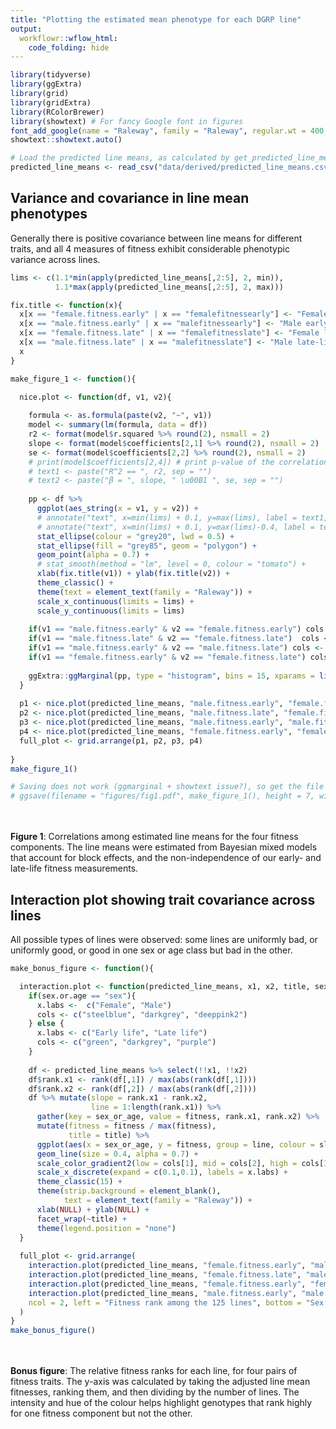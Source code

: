 ```yaml
---
title: "Plotting the estimated mean phenotype for each DGRP line"
output: 
  workflowr::wflow_html:
    code_folding: hide 
---
```


```r
library(tidyverse)
library(ggExtra)
library(grid)
library(gridExtra)
library(RColorBrewer)
library(showtext) # For fancy Google font in figures
font_add_google(name = "Raleway", family = "Raleway", regular.wt = 400, bold.wt = 700) # Install font from Google Fonts
showtext::showtext.auto()

# Load the predicted line means, as calculated by get_predicted_line_means
predicted_line_means <- read_csv("data/derived/predicted_line_means.csv")
```

## Variance and covariance in line mean phenotypes
Generally there is positive covariance between line means for different traits, and all 4 measures of fitness exhibit considerable phenotypic variance across lines.
```r
lims <- c(1.1*min(apply(predicted_line_means[,2:5], 2, min)), 
          1.1*max(apply(predicted_line_means[,2:5], 2, max)))

fix.title <- function(x){
  x[x == "female.fitness.early" | x == "femalefitnessearly"] <- "Female early-life fitness"
  x[x == "male.fitness.early" | x == "malefitnessearly"] <- "Male early-life fitness"
  x[x == "female.fitness.late" | x == "femalefitnesslate"] <- "Female late-life fitness"
  x[x == "male.fitness.late" | x == "malefitnesslate"] <- "Male late-life fitness"
  x
}

make_figure_1 <- function(){

  nice.plot <- function(df, v1, v2){
    
    formula <- as.formula(paste(v2, "~", v1))
    model <- summary(lm(formula, data = df))
    r2 <- format(model$r.squared %>% round(2), nsmall = 2)
    slope <- format(model$coefficients[2,1] %>% round(2), nsmall = 2)
    se <- format(model$coefficients[2,2] %>% round(2), nsmall = 2)
    # print(model$coefficients[2,4]) # print p-value of the correlation
    # text1 <- paste("R^2 == ", r2, sep = "")
    # text2 <- paste("β = ", slope, " \u00B1 ", se, sep = "")
    
    pp <- df %>% 
      ggplot(aes_string(x = v1, y = v2)) + 
      # annotate("text", x=min(lims) + 0.1, y=max(lims), label = text1, parse = TRUE, hjust= 0) +
      # annotate("text", x=min(lims) + 0.1, y=max(lims)-0.4, label = text2, hjust= 0) +
      stat_ellipse(colour = "grey20", lwd = 0.5) +
      stat_ellipse(fill = "grey85", geom = "polygon") +
      geom_point(alpha = 0.7) + 
      # stat_smooth(method = "lm", level = 0, colour = "tomato") + 
      xlab(fix.title(v1)) + ylab(fix.title(v2)) + 
      theme_classic() + 
      theme(text = element_text(family = "Raleway")) +
      scale_x_continuous(limits = lims) + 
      scale_y_continuous(limits = lims)
    
    if(v1 == "male.fitness.early" & v2 == "female.fitness.early") cols <- c("lightblue", "pink")
    if(v1 == "male.fitness.late" & v2 == "female.fitness.late")  cols <- c("steelblue", "deeppink2")
    if(v1 == "male.fitness.early" & v2 == "male.fitness.late") cols <- c("lightblue", "steelblue")
    if(v1 == "female.fitness.early" & v2 == "female.fitness.late") cols <- c("pink", "deeppink2")
    
    ggExtra::ggMarginal(pp, type = "histogram", bins = 15, xparams = list(fill = cols[1]), yparams = list(fill = cols[2]))
  }
  
  p1 <- nice.plot(predicted_line_means, "male.fitness.early", "female.fitness.early")
  p2 <- nice.plot(predicted_line_means, "male.fitness.late", "female.fitness.late")
  p3 <- nice.plot(predicted_line_means, "male.fitness.early", "male.fitness.late")
  p4 <- nice.plot(predicted_line_means, "female.fitness.early", "female.fitness.late")
  full_plot <- grid.arrange(p1, p2, p3, p4)
  
}
make_figure_1()

# Saving does not work (ggmarginal + showtext issue?), so get the file by saving from the HTML output
# ggsave(filename = "figures/fig1.pdf", make_figure_1(), height = 7, width = 7)
```
<br></br>
**Figure 1**: Correlations among estimated line means for the four fitness components. The line means were estimated from Bayesian mixed models that account for block effects, and the non-independence of our early- and late-life fitness measurements.


## Interaction plot showing trait covariance across lines
All possible types of lines were observed: some lines are uniformly bad, or uniformly good, or good in one sex or age class but bad in the other.
```r
make_bonus_figure <- function(){

  interaction.plot <- function(predicted_line_means, x1, x2, title, sex.or.age){
    if(sex.or.age == "sex"){
      x.labs <-  c("Female", "Male") 
      cols <- c("steelblue", "darkgrey", "deeppink2")
    } else {
      x.labs <- c("Early life", "Late life")
      cols <- c("green", "darkgrey", "purple")
    }
    
    df <- predicted_line_means %>% select(!!x1, !!x2) 
    df$rank.x1 <- rank(df[,1]) / max(abs(rank(df[,1])))
    df$rank.x2 <- rank(df[,2]) / max(abs(rank(df[,2])))
    df %>% mutate(slope = rank.x1 - rank.x2,
                  line = 1:length(rank.x1)) %>%
      gather(key = sex_or_age, value = fitness, rank.x1, rank.x2) %>% 
      mutate(fitness = fitness / max(fitness),
             title = title) %>%  
      ggplot(aes(x = sex_or_age, y = fitness, group = line, colour = slope)) + 
      geom_line(size = 0.4, alpha = 0.7) + 
      scale_color_gradient2(low = cols[1], mid = cols[2], high = cols[3]) + 
      scale_x_discrete(expand = c(0.1,0.1), labels = x.labs) + 
      theme_classic(15) + 
      theme(strip.background = element_blank(),
            text = element_text(family = "Raleway")) +
      xlab(NULL) + ylab(NULL) + 
      facet_wrap(~title) + 
      theme(legend.position = "none")
  }
  
  full_plot <- grid.arrange(
    interaction.plot(predicted_line_means, "female.fitness.early", "male.fitness.early", "Early-life fitness", "sex"),
    interaction.plot(predicted_line_means, "female.fitness.late", "male.fitness.late", "Late-life fitness", "sex"),
    interaction.plot(predicted_line_means, "female.fitness.early", "female.fitness.late", "Females", "age"),
    interaction.plot(predicted_line_means, "male.fitness.early", "male.fitness.late", "Males", "age"),
    ncol = 2, left = "Fitness rank among the 125 lines", bottom = "Sex or age category"
  )
}
make_bonus_figure()
```
<br></br>
**Bonus figure**: The relative fitness ranks for each line, for four pairs of fitness traits. The y-axis was calculated by taking the adjusted line mean fitnesses, ranking them, and then dividing by the number of lines. The intensity and hue of the colour helps highlight genotypes that rank highly for one fitness component but not the other. 



<!-- # Relating fitness data to genotype -->

<!-- ## Check for effects of wolbachia and inversions -->
<!-- The Mackay lab have collected data on the Wolbachia infection status of each line, and recorded which chromosomal inversions each line carries. It is possible to statistically account for these variables when doing GWAS, but it makes the analysis more complex. Our fitness data are not correlated with the _Wolbachia_ or inversion data, and in light of this we elected not to include them as predictors when writing our GWAS functions below. Additional analyses (not shown) suggest that the results are essentially identical if we run the models with these predictors included. However, including these parameters as random effects slows down the Bayesian GWAS a lot (and it already takes months of CPU time), so we elected to leave them out. -->
<!-- ```{r message=FALSE, warning=FALSE} -->
<!-- inv.data <- predicted_line_means %>%  -->
<!--   left_join(read.csv("data/input/inversion genotypes.csv", stringsAsFactors = FALSE) %>%  -->
<!--               mutate(line = paste("line_", line, sep = "")), by = "line") %>%  -->
<!--   left_join(read.csv("data/input/wolbachia.csv", stringsAsFactors = FALSE) %>%  -->
<!--               mutate(line = paste("line_", line, sep = "")), by = "line") %>% select(-line, -block) -->
<!-- inv.data[inv.data == "homozygous"] <- NA -->
<!-- inv.data[inv.data == "ST"] <- 0 -->
<!-- inv.data[inv.data == "INV"] <- 1 -->
<!-- inv.data[inv.data == "n"] <- 0 -->
<!-- inv.data[inv.data == "y"] <- 1 -->
<!-- for(i in 1:ncol(inv.data)) inv.data[,i] <- inv.data[,i] %>% as.numeric() -->
<!-- inversion.cors <- cor(inv.data, use = "pairwise.complete.obs") -->
<!-- heatmap(inversion.cors[!is.na(inversion.cors[,1]), !is.na(inversion.cors[,1])]) -->
<!-- ``` -->
